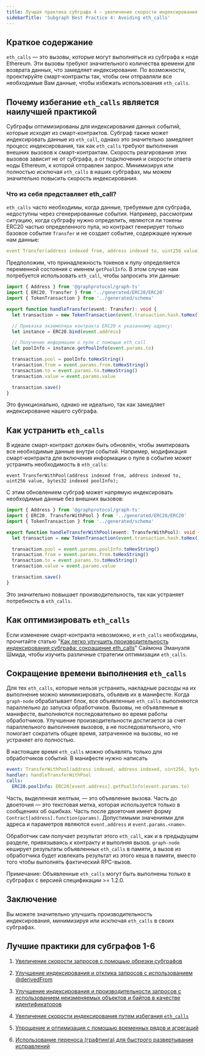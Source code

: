 ```yaml
---
title: Лучшая практика субграфа 4 — увеличение скорости индексирования за счет избегания eth_calls
sidebarTitle: 'Subgraph Best Practice 4: Avoiding eth_calls'
---
```


## Краткое содержание

`eth_calls` — это вызовы, которые могут выполняться из субграфа к ноде Ethereum. Эти вызовы требуют значительного количества времени для возврата данных, что замедляет индексирование. По возможности, проектируйте смарт-контракты так, чтобы они отправляли все необходимые Вам данные, чтобы избежать использования `eth_calls`.

## Почему избегание `eth_calls` является наилучшей практикой

Субграфы оптимизированы для индексирования данных событий, которые исходят из смарт-контрактов. Субграф также может индексировать данные из `eth_call`, однако это значительно замедляет процесс индексирования, так как `eth_calls` требуют выполнения внешних вызовов к смарт-контрактам. Скорость реагирования этих вызовов зависит не от субграфа, а от подключения и скорости ответа ноды Ethereum, к которой отправлен запрос. Минимизируя или полностью исключая `eth_calls` в наших субграфах, мы можем значительно повысить скорость индексирования.

### Что из себя представляет eth_call?

`eth_calls` часто необходимы, когда данные, требуемые для субграфа, недоступны через сгенерированные события. Например, рассмотрим ситуацию, когда субграфу нужно определить, являются ли токены ERC20 частью определенного пула, но контракт генерирует только базовое событие `Transfer` и не создает событие, содержащее нужные нам данные:

```yaml
event Transfer(address indexed from, address indexed to, uint256 value);
```

Предположим, что принадлежность токенов к пулу определяется переменной состояния с именем `getPoolInfo`. В этом случае нам потребуется использовать `eth_call`, чтобы запросить эти данные:

```typescript
import { Address } from '@graphprotocol/graph-ts'
import { ERC20, Transfer } from '../generated/ERC20/ERC20'
import { TokenTransaction } from '../generated/schema'

export function handleTransfer(event: Transfer): void {
  let transaction = new TokenTransaction(event.transaction.hash.toHex())

  // Привязка экземпляра контракта ERC20 к указанному адресу:
  let instance = ERC20.bind(event.address)

  // Получение информации о пуле с помощью eth_call
  let poolInfo = instance.getPoolInfo(event.params.to)

  transaction.pool = poolInfo.toHexString()
  transaction.from = event.params.from.toHexString()
  transaction.to = event.params.to.toHexString()
  transaction.value = event.params.value

  transaction.save()
}
```

Это функционально, однако не идеально, так как замедляет индексирование нашего субграфа.

## Как устранить `eth_calls`

В идеале смарт-контракт должен быть обновлён, чтобы эмитировать все необходимые данные внутри событий. Например, модификация смарт-контракта для включения информации о пуле в событие может устранить необходимость в `eth_calls`:

```
event TransferWithPool(address indexed from, address indexed to, uint256 value, bytes32 indexed poolInfo);
```

С этим обновлением субграф может напрямую индексировать необходимые данные без внешних вызовов:

```typescript
import { Address } from '@graphprotocol/graph-ts'
import { ERC20, TransferWithPool } from '../generated/ERC20/ERC20'
import { TokenTransaction } from '../generated/schema'

export function handleTransferWithPool(event: TransferWithPool): void {
  let transaction = new TokenTransaction(event.transaction.hash.toHex())

  transaction.pool = event.params.poolInfo.toHexString()
  transaction.from = event.params.from.toHexString()
  transaction.to = event.params.to.toHexString()
  transaction.value = event.params.value

  transaction.save()
}
```

Это значительно повышает производительность, так как устраняет потребность в `eth_calls`.

## Как оптимизировать `eth_calls`

Если изменение смарт-контракта невозможно, и `eth_calls` необходимы, прочитайте статью "[Как легко улучшить производительность индексирования субграфа: сокращение eth_calls](https://thegraph.com/blog/improve-subgraph-performance-reduce-eth-calls/)" Саймона Эмануэля Шмида, чтобы изучить различные стратегии оптимизации `eth_calls`.

## Сокращение времени выполнения `eth_calls`

Для тех `eth_calls`, которые нельзя устранить, накладные расходы на их выполнение можно минимизировать, объявив их в манифесте. Когда `graph-node` обрабатывает блок, все объявленные `eth_calls` выполняются параллельно до запуска обработчиков. Вызовы, не объявленные в манифесте, выполняются последовательно во время работы обработчиков. Улучшение производительности достигается за счет параллельного выполнения вызовов, а не последовательного, что помогает сократить общее время, затраченное на вызовы, но не устраняет его полностью.

В настоящее время `eth_calls` можно объявлять только для обработчиков событий. В манифесте нужно написать

```yaml
event: TransferWithPool(address indexed, address indexed, uint256, bytes32 indexed)
handler: handleTransferWithPool
calls:
  ERC20.poolInfo: ERC20[event.address].getPoolInfo(event.params.to)
```

Часть, выделенная желтым, — это объявление вызова. Часть до двоеточия — это текстовая метка, которая используется только в сообщениях об ошибках. Часть после двоеточия имеет форму `Contract[address].function(params)`. Допустимыми значениями для адреса и параметров являются `event.address` и `event.params.<name>`.

Обработчик сам получает результат этого `eth_call`, как и в предыдущем разделе, привязываясь к контракту и выполняя вызов. `graph-node` кеширует результаты объявленных `eth_calls` в памяти, а вызов из обработчика будет извлекать результат из этого кеша в памяти, вместо того чтобы выполнять фактический RPC-вызов.

Примечание: Объявленные `eth_calls` могут быть выполнены только в субграфах с версией спецификации >= 1.2.0.

## Заключение

Вы можете значительно улучшить производительность индексирования, минимизируя или исключая `eth_calls` в своих субграфах.

## Лучшие практики для субграфов 1-6

1. [Увеличение скорости запросов с помощью обрезки субграфов](/subgraphs/cookbook/pruning/)

2. [Улучшение индексирования и отклика запросов с использованием @derivedFrom](/subgraphs/cookbook/derivedfrom/)

3. [Улучшение индексирования и производительности запросов с использованием неизменяемых объектов и байтов в качестве идентификаторов](/subgraphs/cookbook/immutable-entities-bytes-as-ids/)

4. [Увеличение скорости индексирования путем избегания `eth_calls`](/subgraphs/cookbook/avoid-eth-calls/)

5. [Упрощение и оптимизация с помощью временных рядов и агрегаций](/subgraphs/cookbook/timeseries/)

6. [Использование переноса (графтинга) для быстрого развертывания исправлений](/subgraphs/cookbook/grafting-hotfix/)
